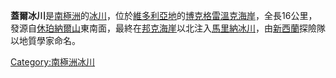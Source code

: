 '''蓋爾冰川'''是[[南極洲|南極洲]]的[[冰川|冰川]]，位於[[維多利亞地|維多利亞地]]的[[博克格雷溫克海岸|博克格雷溫克海岸]]，全長16公里，發源自[[休珀納爾山|休珀納爾山]]東南面，最終在[[邦克海崖|邦克海崖]]以北注入[[馬里納冰川|馬里納冰川]]，由[[新西蘭|新西蘭]]探險隊以地質學家命名。

{{coord|73|3|S|166|32|E|type:glacier_region:AQ_source:GNIS|display=title}}

{{DEFAULTSORT:Gair Glacier}}
[[Category:南極洲冰川|Category:南極洲冰川]]


{{BorchgrevinkCoast-geo-stub}}
